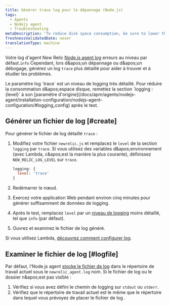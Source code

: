 ```yaml
---
title: Générer trace log pour le dépannage (Node.js)
tags:
  - Agents
  - Nodejs agent
  - Troubleshooting
metaDescription: 'To reduce disk space consumption, be sure to lower the ''trace'' log level after generating a troubleshooting log for your New Relic Node.js agent.'
freshnessValidatedDate: never
translationType: machine
---
```


Votre log d'agent New Relic [Node.js agent log](/docs/apm/agents/nodejs-agent/installation-configuration/nodejs-agent-configuration/#logging_config) erreurs au niveau par défaut.`info` Cependant, lors d&amp;apos;un dépannage ou d&amp;apos;un débogage, générez un log `trace` plus détaillé pour aider à trouver et à étudier les problèmes.

<Callout variant="important">
  Le paramètre log `trace` est un niveau de logging très détaillé. Pour réduire la consommation d&amp;apos;espace disque, remettez la section `logging : {level}` à son [paramètre d'origine](/docs/apm/agents/nodejs-agent/installation-configuration/nodejs-agent-configuration/#logging_config) après le test.
</Callout>

## Générer un fichier de log [#create]

Pour générer le fichier de log détaillé `trace` :

1. Modifiez votre fichier `newrelic.js` et remplacez le `level` de la section `logging` par `trace`. Si vous utilisez des variables d&amp;apos;environnement (avec Lambda, c&amp;apos;est la manière la plus courante), définissez `NEW_RELIC_LOG_LEVEL` sur `trace`.

   ```js
   logging: {
     level: 'trace'
   }
   ```

2. Redémarrer le nœud.

3. Exercez votre application Web pendant environ cinq minutes pour générer suffisamment de données de logging.

4. Après le test, remplacez `level` par un [niveau de logging](/docs/apm/agents/nodejs-agent/installation-configuration/nodejs-agent-configuration/#log_level) moins détaillé, tel que `info` (par défaut).

5. Ouvrez et examinez le fichier de log généré.

Si vous utilisez Lambda, [découvrez comment configurer log](/docs/serverless-function-monitoring/aws-lambda-monitoring/troubleshooting/troubleshoot-enabling-serverless-monitoring-aws-lambda/#attach-logs).

## Examiner le fichier de log [#logfile]

Par défaut, l'Node.js agent [stocke le fichier de log](/docs/apm/agents/nodejs-agent/installation-configuration/nodejs-agent-configuration/#log) dans le répertoire de travail actuel sous le `newrelic_agent.log` nom. Si le fichier de log ou le dossier n&amp;apos;est pas visible :

1. Vérifiez si vous avez défini le chemin de logging sur `stdout` ou `stderr`.
2. Vérifiez que le répertoire de travail actuel est le même que le répertoire dans lequel vous prévoyez de placer le fichier de log .